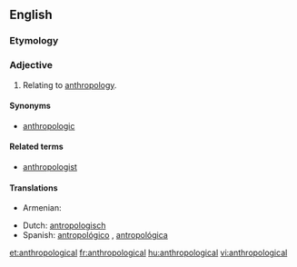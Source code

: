 ==English==

===Etymology===
{{suffix|anthropology|ical}}

===Adjective===
{{en-adj}}

# Relating to [[anthropology]].

====Synonyms====
* [[anthropologic]]

====Related terms====
* [[anthropologist]]

====Translations====
{{trans-top|relating to anthropology}}
* Armenian: {{t|hy|մարդաբանական|tr=mardabanakan|sc=Armn}}
{{trans-mid}}
* Dutch: [[antropologisch]]
* Spanish: [[antropológico]] {{m}}, [[antropológica]] {{f}}
{{trans-bottom}}

[[et:anthropological]]
[[fr:anthropological]]
[[hu:anthropological]]
[[vi:anthropological]]
